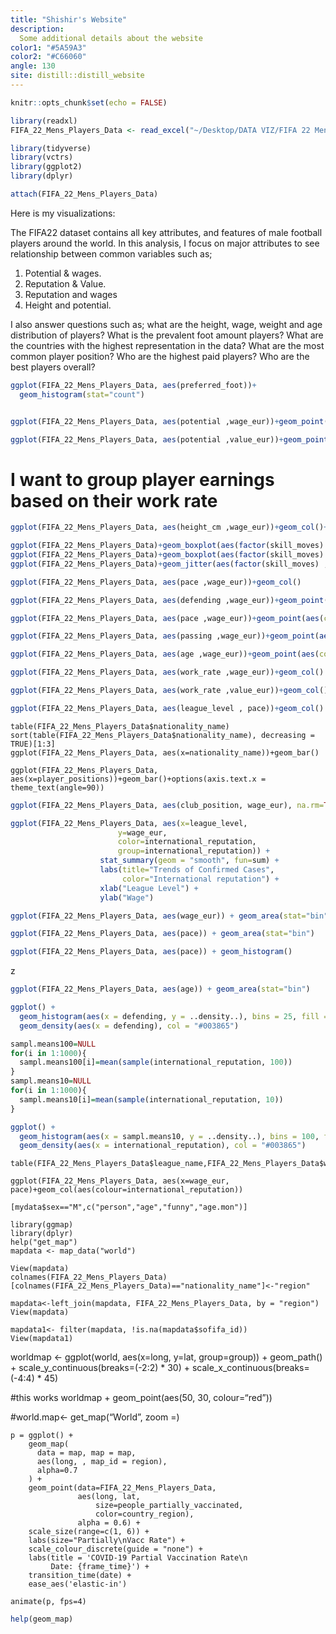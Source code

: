 ```yaml
---
title: "Shishir's Website"
description: 
  Some additional details about the website
color1: "#5A59A3"
color2: "#C66060"
angle: 130
site: distill::distill_website
---
```


```r
knitr::opts_chunk$set(echo = FALSE)
```



```r
library(readxl)
FIFA_22_Mens_Players_Data <- read_excel("~/Desktop/DATA VIZ/FIFA 22 Mens Players Data.xlsx")
```


```r
library(tidyverse)
library(vctrs)
library(ggplot2)
library(dplyr)
```

```r
attach(FIFA_22_Mens_Players_Data)
```

Here is my visualizations:

The FIFA22 dataset contains all key attributes, and features of male football players around the world. In this analysis, I focus on major attributes to see relationship between common variables such as;

1. Potential & wages.
2. Reputation & Value.
3. Reputation and wages
4. Height and potential.

I also answer questions such as;
what are the height, wage, weight and age distribution of players?
What is the prevalent foot amount players?
What are the countries with the highest representation in the data?
What are the most common player position?
Who are the highest paid players?
Who are the best players overall?

```r
ggplot(FIFA_22_Mens_Players_Data, aes(preferred_foot))+ 
  geom_histogram(stat="count")

```

```r

```

```r
ggplot(FIFA_22_Mens_Players_Data, aes(potential ,wage_eur))+geom_point(aes(colour=international_reputation))
```

```r
ggplot(FIFA_22_Mens_Players_Data, aes(potential ,value_eur))+geom_point(aes(colour=international_reputation))+theme_dark()
```

# I want to group player earnings based on their work rate

```r
ggplot(FIFA_22_Mens_Players_Data, aes(height_cm ,wage_eur))+geom_col()+theme_dark()
```

```r
ggplot(FIFA_22_Mens_Players_Data)+geom_boxplot(aes(factor(skill_moves) ,pace))+theme_dark()
ggplot(FIFA_22_Mens_Players_Data)+geom_boxplot(aes(factor(skill_moves) ,physic))+theme_dark()
ggplot(FIFA_22_Mens_Players_Data)+geom_jitter(aes(factor(skill_moves) ,factor(international_reputation)))
```

```r
ggplot(FIFA_22_Mens_Players_Data, aes(pace ,wage_eur))+geom_col()
```
```r
ggplot(FIFA_22_Mens_Players_Data, aes(defending ,wage_eur))+geom_point(aes(colour=international_reputation))
```
```r
ggplot(FIFA_22_Mens_Players_Data, aes(pace ,wage_eur))+geom_point(aes(colour=international_reputation))
```

```r
ggplot(FIFA_22_Mens_Players_Data, aes(passing ,wage_eur))+geom_point(aes(colour=international_reputation))
```
```r
ggplot(FIFA_22_Mens_Players_Data, aes(age ,wage_eur))+geom_point(aes(colour=international_reputation))
```

```r
ggplot(FIFA_22_Mens_Players_Data, aes(work_rate ,wage_eur))+geom_col()
```
```r
ggplot(FIFA_22_Mens_Players_Data, aes(work_rate ,value_eur))+geom_col()
```
```r
ggplot(FIFA_22_Mens_Players_Data, aes(league_level , pace))+geom_col()
```

```{}
table(FIFA_22_Mens_Players_Data$nationality_name)
sort(table(FIFA_22_Mens_Players_Data$nationality_name), decreasing = TRUE)[1:3] 
ggplot(FIFA_22_Mens_Players_Data, aes(x=nationality_name))+geom_bar()

```

```{}
ggplot(FIFA_22_Mens_Players_Data, aes(x=player_positions))+geom_bar()+options(axis.text.x = theme_text(angle=90))
```

```r
ggplot(FIFA_22_Mens_Players_Data, aes(club_position, wage_eur), na.rm=TRUE)+geom_col()
```
```r
ggplot(FIFA_22_Mens_Players_Data, aes(x=league_level,
                        y=wage_eur,
                        color=international_reputation,
                        group=international_reputation)) +
                    stat_summary(geom = "smooth", fun=sum) +
                    labs(title="Trends of Confirmed Cases",
                         color="International reputation") +
                    xlab("League Level") +
                    ylab("Wage")
```

```r
ggplot(FIFA_22_Mens_Players_Data, aes(wage_eur)) + geom_area(stat="bin")
```

```r
ggplot(FIFA_22_Mens_Players_Data, aes(pace)) + geom_area(stat="bin")
```

```r
ggplot(FIFA_22_Mens_Players_Data, aes(pace)) + geom_histogram()
```
z
```r
ggplot(FIFA_22_Mens_Players_Data, aes(age)) + geom_area(stat="bin")
```
```r
ggplot() +
  geom_histogram(aes(x = defending, y = ..density..), bins = 25, fill = "#E87722", alpha = .75)
  geom_density(aes(x = defending), col = "#003865")
```

```r
sampl.means100=NULL 
for(i in 1:1000){
  sampl.means100[i]=mean(sample(international_reputation, 100))
}
sampl.means10=NULL 
for(i in 1:1000){
  sampl.means10[i]=mean(sample(international_reputation, 10))
}

ggplot() +
  geom_histogram(aes(x = sampl.means10, y = ..density..), bins = 100, fill = "#E87722", alpha = 0.75) +
  geom_density(aes(x = international_reputation), col = "#003865")
```

```{}
table(FIFA_22_Mens_Players_Data$league_name,FIFA_22_Mens_Players_Data$wage_eur))
```
```{}
ggplot(FIFA_22_Mens_Players_Data, aes(x=wage_eur, pace)+geom_col(aes(colour=international_reputation))
```
```{}
[mydata$sex=="M",c("person","age","funny","age.mon")]
```

```{}
library(ggmap)
library(dplyr)
help("get_map")
mapdata <- map_data("world")

View(mapdata)
colnames(FIFA_22_Mens_Players_Data)[colnames(FIFA_22_Mens_Players_Data)=="nationality_name"]<-"region"

mapdata<-left_join(mapdata, FIFA_22_Mens_Players_Data, by = "region")
View(mapdata)
```




```{}
mapdata1<- filter(mapdata, !is.na(mapdata$sofifa_id))
View(mapdata1)
```

worldmap <- ggplot(world, aes(x=long, y=lat, group=group)) +
  geom_path() +
  scale_y_continuous(breaks=(-2:2) * 30) +
  scale_x_continuous(breaks=(-4:4) * 45)

#this works
worldmap + geom_point(aes(50, 30, colour="red"))

#world.map<- get_map("World", zoom =)

```{}
p = ggplot() +
    geom_map(
      data = map, map = map,
      aes(long, , map_id = region),
      alpha=0.7
    ) +
    geom_point(data=FIFA_22_Mens_Players_Data, 
               aes(long, lat,
                   size=people_partially_vaccinated,
                   color=country_region),
               alpha = 0.6) +
    scale_size(range=c(1, 6)) +
    labs(size="Partially\nVacc Rate") +
    scale_colour_discrete(guide = "none") +
    labs(title = 'COVID-19 Partial Vaccination Rate\n
         Date: {frame_time}') +
    transition_time(date) +
    ease_aes('elastic-in')
    
animate(p, fps=4)
```

```r
help(geom_map)
```

